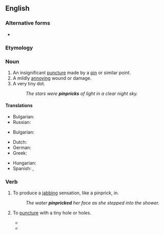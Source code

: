 {{also|pin-prick}}
==English==

===Alternative forms===
* {{l|en|pin-prick}}

===Etymology===
{{compound|en|pin|prick}}

===Noun===
{{en-noun}}

# An insignificant [[puncture]] made by a [[pin]] or similar point.
# A mildly [[annoying]] wound or damage.
# A very tiny dot.
#: ''The stars were '''pinpricks''' of light in a clear night sky.''

====Translations====
{{trans-top|an insignificant puncture made by a pin or similar point}}
* Bulgarian: {{t|bg|леко убождане|n}}
* Russian: {{t+|ru|прокол|m}}
{{trans-mid}}
{{trans-bottom}}

{{trans-top|a mildly annoying wound or damage}}
{{trans-mid}}
* Bulgarian: {{t|bg|дребна неприятност|f}}
{{trans-bottom}}

{{checktrans-top}}
* Dutch: {{t+|nl|speldenprik|m}}
* German: {{t+|de|Nadelstich|m}}
* Greek: {{t+|el|βελονιά|f}}
{{trans-mid}}
* Hungarian: {{t+|hu|tűszúrás}}
* Spanish: {{t|es|pinchazo|m}}, {{t+|es|piquete|m}}
{{trans-bottom}}

===Verb===
{{en-verb}}

# {{lb|en|transitive}} To produce a [[jab]]bing sensation, like a pinprick, in.
#: ''The water '''pinpricked''' her face as she stepped into the shower.''
# {{lb|en|transitive}} To [[puncture]] with a tiny hole or holes.
#* {{quote-book|1=en|year=1966|author=James Workman|title=The Mad Emperor|publisher=Scripts|location=Melbourne, Sydney|page=144|passage=By now it was dark, velvety dark with a moon, a darkness '''pinpricked''' by the lights from the landing place now drawing rapidly closer.}}
#* {{quote-book|en|year=2017 |title=Decline and Fall on Savage Street|author=Fiona Farrell|page=164 |ISBN=9780143770633|passage=He had always had to repress the urge to '''pinprick''' her enthusiasms.}}